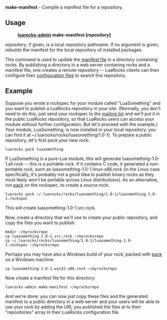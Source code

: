 '''make-manifest''' - Compile a manifest file for a repository.

== Usage ==

:'''[[luarocks-admin]] make-manifest <nowiki>[</nowiki>''repository''<nowiki>]</nowiki>'''

''repository'', if given, is a local repository pathname. If no argument is given, rebuilds the manifest for the local repository of installed packages.

This command is used to update the [[Manifest file format|manifest file]] in a directory containing rocks. By publishing a directory in a web server contaning rocks and a manifest file, one creates a remote repository -- LuaRocks clients can then configure their [[Config file format|configuration files]] to search this repository.

== Example ==

Suppose you wrote a rockspec for your module called "LuaSomething" and you want to publish a LuaRocks repository in your site. (Normally, you don't need to do this, just send your rockspec to the [[Mailing list|mailing list]] and we'll put it in the public LuaRocks repository, so that LuaRocks users can access your module without further configuration. But let's proceed with the example.) Your module, LuaSomething, is now installed in your local repository: you can find it at ~/.luarocks/rocks/luasomething/1.0-1/. To prepare a public repository, let's first pack your new rock:

 luarocks pack luasomething

If LuaSomething is a pure-Lua module, this will generate luasomething-1.0-1.all.rock -- this is a portable rock. If it contains C code, it generated a non-portable rock, such as luasomething-1.0-1.linux-x86.rock (in the Linux case specifically, it's probably not a good idea to publish binary rocks as they most likely won't be portable across Linux distributions). As an alternative, run [[pack]] on the rockspec, to create a source rock:

 luarocks pack ~/.luarocks/rocks/luasomething/1.0-1/luasomething-1.0-1.rockspec

This will create luasomething-1.0-1.src.rock. 

Now, create a directory that we'll use to create your public repository, and copy the files you want to publish.

 mkdir ~/myrocksrepo
 cp luasomething-1.0-1.src.rock ~/myrocksrepo
 cp ~/.luarocks/rocks/luasomething/1.0-1/luasomething-1.0-1.rockspec ~/myrocksrepo

Perhaps you may have also a Windows build of your rock, packed with [[pack]] on a Windows machine:

 cp luasomething-1.0-1.win32-x86.rock ~/myrocksrepo

Now create a manifest file for this directory:

 luarocks-admin make-manifest ~/myrocksrepo

And we're done: you can now just copy these files and the generated manifest to a public directory in a web server and your users will be able to use your rock by adding the URL you published the files at to their "repositories" array in their LuaRocks configuration file.
